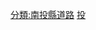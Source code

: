 {{Catnav|頁面分類|地理|国家|亚洲国家|中華民國|台灣|台灣交通|台灣鄉道}}
{{Catmore|南投縣鄉道列表}}
{{南投縣鄉道}}

[[分類:南投縣道路|分類:南投縣道路]]
[[分類:台灣鄉道|投]]